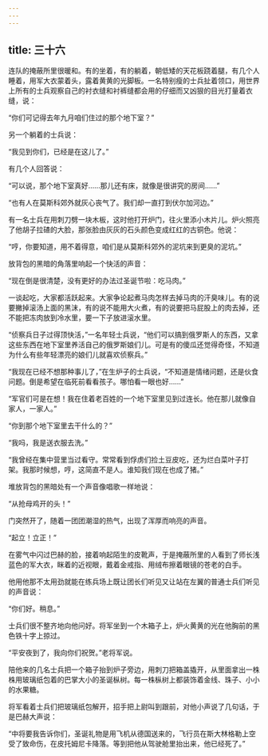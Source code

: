 ```yaml
---
---
---
```

title: 三十六
---



连队的掩蔽所里很暖和。有的坐着，有的躺着，朝低矮的天花板跷着腿，有几个人睡着，用军大衣蒙着头，露着黄黄的光脚板。一名特别瘦的士兵扯着领口，用世界上所有的士兵观察自己的衬衣缝和衬裤缝都会用的仔细而又凶狠的目光打量着衣缝，说：

“你们可记得去年九月咱们住过的那个地下室？”

另一个躺着的士兵说：

“我见到你们，已经是在这儿了。”

有几个人回答说：

“可以说，那个地下室真好……那儿还有床，就像是很讲究的房间……”

“也有人在莫斯科郊外就灰心丧气了。我们却一直打到伏尔加河边。”

有一名士兵在用刺刀劈一块木板，这时他打开炉门，往火里添小木片儿。炉火照亮了他胡子拉碴的大脸，那张脸由灰灰的石头颜色变成红红的古铜色。他说：

“哼，你要知道，用不着得意，咱们是从莫斯科郊外的泥坑来到更臭的泥坑。”

放背包的黑暗的角落里响起一个快活的声音：

“现在倒是很清楚，没有更好的办法过圣诞节啦：吃马肉。”

一谈起吃，大家都活跃起来。大家争论起煮马肉怎样去掉马肉的汗臭味儿。有的说要撇掉滚汤上面的黑沫，有的说不能用大火煮，有的说要把马屁股上的肉去掉，还不能把冻肉放到冷水里，要一下子放进滚水里。

“侦察兵日子过得顶快活，”一名年轻士兵说，“他们可以搞到俄罗斯人的东西，又拿这些东西在地下室里养活自己的俄罗斯娘们儿。可是有的傻瓜还觉得奇怪，不知道为什么有些年轻漂亮的娘们儿就喜欢侦察兵。”

“我现在已经不想那种事儿了，”在生炉子的士兵说，“不知道是情绪问题，还是伙食问题。倒是希望在临死前看看孩子。哪怕看一眼也好……”

“军官们可是在想！我在住着老百姓的一个地下室里见到过连长。他在那儿就像自家人，一家人。”

“你到那个地下室里去干什么的？”

“我吗，我是送衣服去洗。”

“我曾经在集中营里当过看守。常常看到俘虏们捡土豆皮吃，还为烂白菜叶子打架。我那时候想，哼，这简直不是人。谁知我们现在也成了猪。”

堆放背包的黑暗处有一个声音像唱歌一样地说：

“从抢母鸡开的头！”

门突然开了，随着一团团潮湿的热气，出现了浑厚而响亮的声音。

“起立！立正！”

在雾气中闪过巴赫的脸，接着响起陌生的皮靴声，于是掩蔽所里的人看到了师长浅蓝色的军大衣，眯着的近视眼，戴着金戒指、用绒布擦着眼镜的苍老的白手。

他用他那不太用劲就能在练兵场上既让团长们听见又让站在左翼的普通士兵们听见的声音说：

“你们好。稍息。”

士兵们很不整齐地向他问好。将军坐到一个木箱子上，炉火黄黄的光在他胸前的黑色铁十字上掠过。

“平安夜到了，我向你们祝贺。”老将军说。

陪他来的几名士兵把一个箱子抬到炉子旁边，用刺刀把箱盖撬开，从里面拿出一株株用玻璃纸包着的巴掌大小的圣诞枞树。每一株枞树上都装饰着金线、珠子、小小的水果糖。

将军看着士兵们把玻璃纸包解开，招手把上尉叫到跟前，对他小声说了几句话，于是巴赫大声说：

“中将要我告诉你们，圣诞礼物是用飞机从德国送来的，飞行员在斯大林格勒上空受了致命伤，在皮托姆尼卡降落。等到把他从驾驶舱里抬出来，他已经死了。”